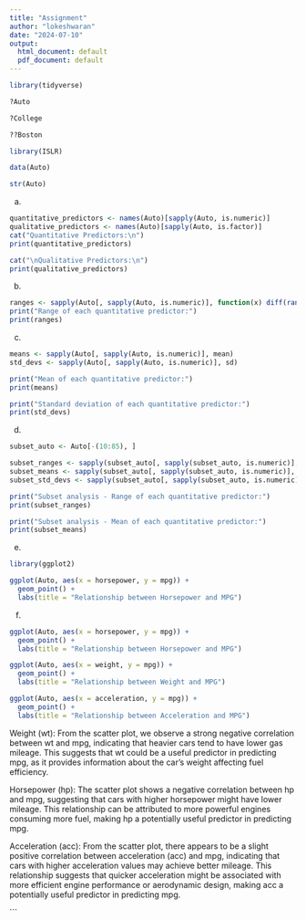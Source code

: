 ---
title: "Assignment"
author: "lokeshwaran"
date: "2024-07-10"
output:
  html_document: default
  pdf_document: default
---
```{r}
library(tidyverse)
```
```{r}
?Auto
```
```{r}
?College
```
```{r}
??Boston
```
```{r}
library(ISLR)
```

```{r}
data(Auto)
```
```{r}
str(Auto)
```
a)
```{r}
quantitative_predictors <- names(Auto)[sapply(Auto, is.numeric)]
qualitative_predictors <- names(Auto)[sapply(Auto, is.factor)]
cat("Quantitative Predictors:\n")
print(quantitative_predictors)

cat("\nQualitative Predictors:\n")
print(qualitative_predictors)
```


b)
```{r}
ranges <- sapply(Auto[, sapply(Auto, is.numeric)], function(x) diff(range(x)))
print("Range of each quantitative predictor:")
print(ranges)

```

c)
```{r}
means <- sapply(Auto[, sapply(Auto, is.numeric)], mean)
std_devs <- sapply(Auto[, sapply(Auto, is.numeric)], sd)

print("Mean of each quantitative predictor:")
print(means)

print("Standard deviation of each quantitative predictor:")
print(std_devs)

```

d)

```{r}
subset_auto <- Auto[-(10:85), ]
```
```{r}
subset_ranges <- sapply(subset_auto[, sapply(subset_auto, is.numeric)], function(x) diff(range(x)))
subset_means <- sapply(subset_auto[, sapply(subset_auto, is.numeric)], mean)
subset_std_devs <- sapply(subset_auto[, sapply(subset_auto, is.numeric)], sd)

print("Subset analysis - Range of each quantitative predictor:")
print(subset_ranges)

print("Subset analysis - Mean of each quantitative predictor:")
print(subset_means)
```
e)
```{r}
library(ggplot2)
```
```{r}

ggplot(Auto, aes(x = horsepower, y = mpg)) +
  geom_point() +
  labs(title = "Relationship between Horsepower and MPG")

```


f)
```{r}

ggplot(Auto, aes(x = horsepower, y = mpg)) +
  geom_point() +
  labs(title = "Relationship between Horsepower and MPG")

ggplot(Auto, aes(x = weight, y = mpg)) +
  geom_point() +
  labs(title = "Relationship between Weight and MPG")

ggplot(Auto, aes(x = acceleration, y = mpg)) +
  geom_point() +
  labs(title = "Relationship between Acceleration and MPG")

```
Weight (wt): From the scatter plot, we observe a strong negative correlation between wt and mpg, indicating that heavier cars tend to have lower gas mileage. This suggests that wt could be a useful predictor in predicting mpg, as it provides information about the car's weight affecting fuel efficiency.

Horsepower (hp): The scatter plot shows a negative correlation between hp and mpg, suggesting that cars with higher horsepower might have lower mileage. This relationship can be attributed to more powerful engines consuming more fuel, making hp a potentially useful predictor in predicting mpg.

Acceleration (acc): From the scatter plot, there appears to be a slight positive correlation between acceleration (acc) and mpg, indicating that cars with higher acceleration values may achieve better mileage. This relationship suggests that quicker acceleration might be associated with more efficient engine performance or aerodynamic design, making acc a potentially useful predictor in predicting mpg.

```

